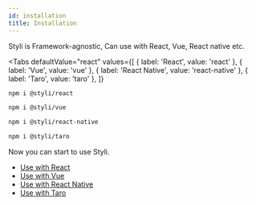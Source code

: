 ```yaml
---
id: installation
title: Installation
---
```



Styli is Framework-agnostic, Can use with React, Vue, React native etc.

<Tabs
  defaultValue="react"
  values={[
    { label: 'React', value: 'react' },
    { label: 'Vue', value: 'vue' },
    { label: 'React Native', value: 'react-native' },
    { label: 'Taro', value: 'taro' },
  ]}
>
  <TabItem value="react">

```bash
npm i @styli/react
```

  </TabItem>
  <TabItem value="vue">

```bash
npm i @styli/vue
```

  </TabItem>

  <TabItem value="react-native">

```bash
npm i @styli/react-native
```

  </TabItem>

  <TabItem value="taro">

```bash
npm i @styli/taro
```

  </TabItem>
</Tabs>

Now you can start to use Styli.

- [Use with React](/docs/use-with-react)
- [Use with Vue](/docs/use-with-vue)
- [Use with React Native](/docs/use-with-rn)
- [Use with Taro](/docs/use-with-taro)
